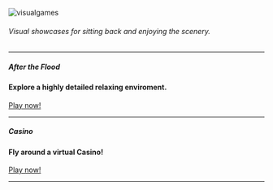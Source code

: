 

<Container>



<Banner>

![visualgames](https://i.imgur.com/qr81XLy.png)

###### _Visual showcases for sitting back and enjoying the scenery._
---

##### After the Flood
#### Explore a highly detailed relaxing enviroment.

<p className="text-center">
  <a class="gtm-button" href="after-the-flood" rel="external">
    Play now!
  </a>
</p>

---

##### Casino
#### Fly around a virtual Casino!

<p className="text-center">
  <a class="gtm-button" href="casino" rel="external">
    Play now!
  </a>
</p>

---

</Banner>

</Container>
